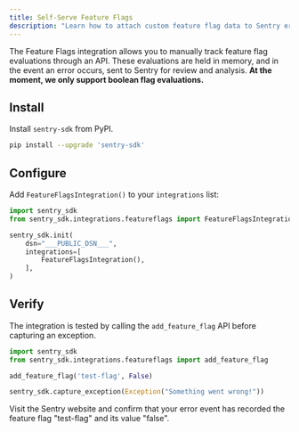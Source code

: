 ```yaml
---
title: Self-Serve Feature Flags
description: "Learn how to attach custom feature flag data to Sentry error events."
---
```


<PlatformContent includePath="feature-flags/prerelease-alert" />

The Feature Flags integration allows you to manually track feature flag evaluations through an API. These evaluations are held in memory, and in the event an error occurs, sent to Sentry for review and analysis.
**At the moment, we only support boolean flag evaluations.**

## Install

Install `sentry-sdk` from PyPI.

```bash
pip install --upgrade 'sentry-sdk'
```

## Configure

Add `FeatureFlagsIntegration()` to your `integrations` list:

```python
import sentry_sdk
from sentry_sdk.integrations.featureflags import FeatureFlagsIntegration

sentry_sdk.init(
    dsn="___PUBLIC_DSN___",
    integrations=[
        FeatureFlagsIntegration(),
    ],
)
```

## Verify

The integration is tested by calling the `add_feature_flag` API before capturing an exception.

```python
import sentry_sdk
from sentry_sdk.integrations.featureflags import add_feature_flag

add_feature_flag('test-flag', False)

sentry_sdk.capture_exception(Exception("Something went wrong!"))
```

Visit the Sentry website and confirm that your error event has recorded the feature flag "test-flag" and its value "false".

<PlatformContent includePath="feature-flags/next-steps" />
